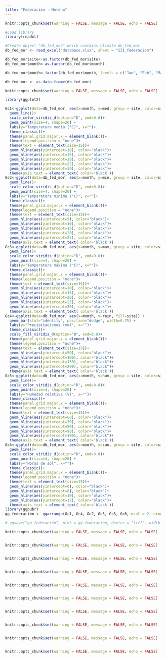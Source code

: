 ```yaml
---
title: "Federación - Moreno"
---
```


```r
knitr::opts_chunk$set(warning = FALSE, message = FALSE, echo = FALSE)

#Load library
library(readxl)

#Create object "db_fed_mor" which contains climate db_fed_mor
db_fed_mor <- read_excel("database.xlsx", sheet = "III_federacion")

db_fed_mor$site<-as.factor(db_fed_mor$site)
db_fed_mor$month<-as.factor(db_fed_mor$month)

db_fed_mor$month<-factor(db_fed_mor$month, levels = c("Jan", "Feb", "Mar", "Apr", "May", "Jun", "Jul", "Aug", "Sep", "Oct", "Nov", "Dec"),  labels = c("Ene", "Feb", "Mar", "Abr", "May", "Jun", "Jul", "Ago", "Sep", "Oct", "Nov", "Dic"))

db_fed_mor <- as.data.frame(db_fed_mor)

```

```r
knitr::opts_chunk$set(warning = FALSE, message = FALSE, echo = FALSE)

library(ggplot2)

Gc1<-ggplot(data=db_fed_mor, aes(x=month, y=med, group = site, color=site, fill=site)) +
  geom_line()+
  scale_color_viridis_d(option="D", end=0.8)+
  geom_point(size=4, shape=20) +
  labs(y="Temperatura media (°C)", x="")+
  theme_classic()+
  theme(panel.grid.major.x = element_blank())+
  theme(legend.position = "none")+
  theme(text = element_text(size=15))+
  geom_hline(aes(yintercept=10), color="black")+
  geom_hline(aes(yintercept=15), color="black")+
  geom_hline(aes(yintercept=20), color="black")+
  geom_hline(aes(yintercept=25), color="black")+
  geom_hline(aes(yintercept=30), color="black")+
  theme(axis.text = element_text( color='black'))
Gc2<-ggplot(data=db_fed_mor, aes(x=month, y=min, group = site, color=site, fill=site)) +
  geom_line()+
  scale_color_viridis_d(option="D", end=0.8)+
  geom_point(size=4, shape=20) +
  labs(y="Temperatura minima (°C)", x="")+
  theme_classic()+
  theme(panel.grid.major.x = element_blank())+
  theme(legend.position = "none")+
  theme(text = element_text(size=15))+
  geom_hline(aes(yintercept=5), color="black")+
  geom_hline(aes(yintercept=10), color="black")+
  geom_hline(aes(yintercept=15), color="black")+
  geom_hline(aes(yintercept=20), color="black")+
  geom_hline(aes(yintercept=25), color="black")+
  theme(axis.text = element_text( color='black'))
Gc3<-ggplot(data=db_fed_mor, aes(x=month, y=max, group = site, color=site, fill=site)) +
  geom_line()+
  scale_color_viridis_d(option="D", end=0.8)+
  geom_point(size=4, shape=20) +
  labs(y="Temperatura máxima (°C)", x="")+
  theme_classic()+
  theme(panel.grid.major.x = element_blank())+
  theme(legend.position = "none")+
  theme(text = element_text(size=15))+
  geom_hline(aes(yintercept=10), color="black")+
  geom_hline(aes(yintercept=15), color="black")+
  geom_hline(aes(yintercept=20), color="black")+
  geom_hline(aes(yintercept=25), color="black")+
  geom_hline(aes(yintercept=30), color="black")+
  theme(axis.text = element_text( color='black'))
Gc4<-ggplot(data=db_fed_mor, aes(x=month, y=rain, fill=site)) +
  geom_bar(stat="identity", position="dodge", width=0.75) +
  labs(y="Precipitaciones (mm)", x="")+
  theme_classic()+
  scale_fill_viridis_d(option="D", end=0.8)+
  theme(panel.grid.major.x = element_blank())+
  theme(legend.position = "none")+
  theme(text = element_text(size=15))+
  geom_hline(aes(yintercept=50), color="black")+
  geom_hline(aes(yintercept=100), color="black")+
  geom_hline(aes(yintercept=150), color="black")+
  geom_hline(aes(yintercept=200), color="black")+
  theme(axis.text = element_text( color='black'))
Gc5<-ggplot(data=db_fed_mor, aes(x=month, y=hum, group = site, color=site, fill=site)) +
  geom_line()+
  scale_color_viridis_d(option="D", end=0.8)+
  geom_point(size=4, shape=20) +
  labs(y="Humedad relativa (%)", x="")+
  theme_classic()+
  theme(panel.grid.major.x = element_blank())+
  theme(legend.position = "none")+
  theme(text = element_text(size=15))+
  geom_hline(aes(yintercept=60), color="black")+
  geom_hline(aes(yintercept=70), color="black")+
  geom_hline(aes(yintercept=80), color="black")+
  geom_hline(aes(yintercept=90), color="black")+
  geom_hline(aes(yintercept=100), color="black")+
  theme(axis.text = element_text( color='black'))
Gc6<-ggplot(data=db_fed_mor, aes(x=month, y=sun, group = site, color=site, fill=site)) +
  geom_line()+
  scale_color_viridis_d(option="D", end=0.8)+
  geom_point(size=4, shape=20) +
  labs(y="Horas de sol", x="")+
  theme_classic()+
  theme(panel.grid.major.x = element_blank())+
  theme(legend.position = "none")+
  theme(text = element_text(size=15))+
  geom_hline(aes(yintercept=6), color="black")+
  geom_hline(aes(yintercept=8), color="black")+
  geom_hline(aes(yintercept=10), color="black")+
  geom_hline(aes(yintercept=12), color="black")+
  theme(axis.text = element_text( color='black'))
library(ggpubr)
gg_federación <- ggarrange(Gc1, Gc4, Gc2, Gc5, Gc3, Gc6, ncol = 2, nrow = 3)

# ggsave("gg_federación", plot = gg_federación, device = "tiff", width = 16, height = 8, units = "in", dpi = 300)

```

```r
knitr::opts_chunk$set(warning = FALSE, message = FALSE, echo = FALSE)



```

```r
knitr::opts_chunk$set(warning = FALSE, message = FALSE, echo = FALSE)



```

```r
knitr::opts_chunk$set(warning = FALSE, message = FALSE, echo = FALSE)



```

```r
knitr::opts_chunk$set(warning = FALSE, message = FALSE, echo = FALSE)



```

```r
knitr::opts_chunk$set(warning = FALSE, message = FALSE, echo = FALSE)



```

```r
knitr::opts_chunk$set(warning = FALSE, message = FALSE, echo = FALSE)



```

```r
knitr::opts_chunk$set(warning = FALSE, message = FALSE, echo = FALSE)



```

```r
knitr::opts_chunk$set(warning = FALSE, message = FALSE, echo = FALSE)



```

```r
knitr::opts_chunk$set(warning = FALSE, message = FALSE, echo = FALSE)



```

```r
knitr::opts_chunk$set(warning = FALSE, message = FALSE, echo = FALSE)



```